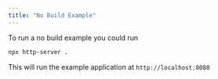 ```yaml
---
title: "No Build Example"
---
```


To run a no build example you could run

```bash
npx http-server .
```

This will run the example application at `http://localhost:8080`


